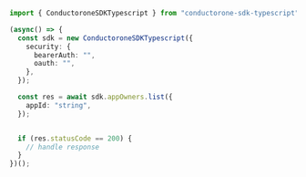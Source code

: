 ```typescript List.ts
import { ConductoroneSDKTypescript } from "conductorone-sdk-typescript";

(async() => {
  const sdk = new ConductoroneSDKTypescript({
    security: {
      bearerAuth: "",
      oauth: "",
    },
  });

  const res = await sdk.appOwners.list({
    appId: "string",
  });


  if (res.statusCode == 200) {
    // handle response
  }
})();
```
